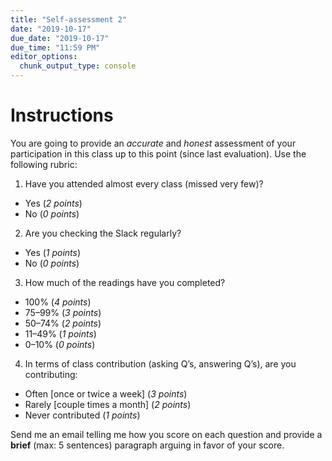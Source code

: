 ```yaml
---
title: "Self-assessment 2"
date: "2019-10-17"
due_date: "2019-10-17"
due_time: "11:59 PM"
editor_options: 
  chunk_output_type: console
---
```


# Instructions

You are going to provide an *accurate* and *honest* assessment of your participation in this class up to this point (since last evaluation). Use the following rubric: 

1. Have you attended almost every class (missed very few)?
  - Yes (*2 points*)
  - No (*0 points*)
2. Are you checking the Slack regularly?
  - Yes (*1 points*)
  - No (*0 points*)
3. How much of the readings have you completed?
  - 100% (*4 points*)
  - 75–99% (*3 points*)
  - 50–74% (*2 points*)
  - 11–49% (*1 points*)
  - 0–10% (*0 points*)
4. In terms of class contribution (asking Q's, answering Q's), are you contributing:
  - Often [once or twice a week] (*3 points*)
  - Rarely [couple times a month] (*2 points*)
  - Never contributed (*1 points*)
  

Send me an email telling me how you score on each question and provide a **brief** (max: 5 sentences) paragraph arguing in favor of your score. 
